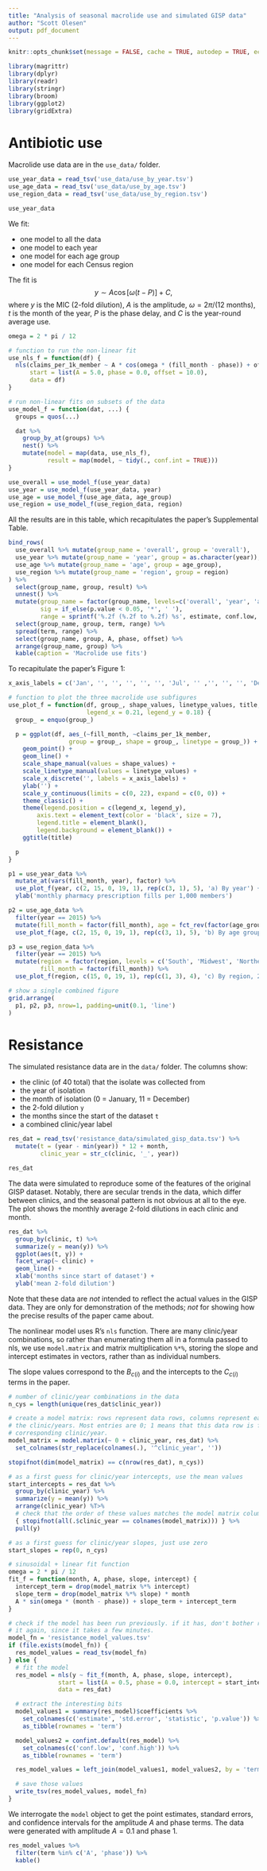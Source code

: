 ```yaml
---
title: "Analysis of seasonal macrolide use and simulated GISP data"
author: "Scott Olesen"
output: pdf_document
---
```


```r
knitr::opts_chunk$set(message = FALSE, cache = TRUE, autodep = TRUE, echo = TRUE)

library(magrittr)
library(dplyr)
library(readr)
library(stringr)
library(broom)
library(ggplot2)
library(gridExtra)
```

# Antibiotic use

Macrolide use data are in the `use_data/` folder.

```r
use_year_data = read_tsv('use_data/use_by_year.tsv')
use_age_data = read_tsv('use_data/use_by_age.tsv')
use_region_data = read_tsv('use_data/use_by_region.tsv')

use_year_data
```

We fit:

- one model to all the data
- one model to each year
- one model for each age group
- one model for each Census region

The fit is
$$
y \sim A \cos \left[ \omega (t - P) \right] + C,
$$
where $y$ is the MIC (2-fold dilution), $A$ is the amplitude, $\omega = 2 \pi /
(12 \text{ months})$, $t$ is the month of the year, $P$ is the phase delay, and
$C$ is the year-round average use.

```r
omega = 2 * pi / 12

# function to run the non-linear fit
use_nls_f = function(df) {
  nls(claims_per_1k_member ~ A * cos(omega * (fill_month - phase)) + offset,
      start = list(A = 5.0, phase = 0.0, offset = 10.0),
      data = df)
}

# run non-linear fits on subsets of the data
use_model_f = function(dat, ...) {
  groups = quos(...)

  dat %>%
    group_by_at(groups) %>%
    nest() %>%
    mutate(model = map(data, use_nls_f),
           result = map(model, ~ tidy(., conf.int = TRUE)))
}

use_overall = use_model_f(use_year_data)
use_year = use_model_f(use_year_data, year)
use_age = use_model_f(use_age_data, age_group)
use_region = use_model_f(use_region_data, region)
```

All the results are in this table, which recapitulates the paper's Supplemental
Table.

```r
bind_rows(
  use_overall %>% mutate(group_name = 'overall', group = 'overall'),
  use_year %>% mutate(group_name = 'year', group = as.character(year)),
  use_age %>% mutate(group_name = 'age', group = age_group),
  use_region %>% mutate(group_name = 'region', group = region)
) %>%
  select(group_name, group, result) %>%
  unnest() %>%
  mutate(group_name = factor(group_name, levels=c('overall', 'year', 'age', 'region')),
         sig = if_else(p.value < 0.05, '*', ' '),
         range = sprintf('%.2f (%.2f to %.2f) %s', estimate, conf.low, conf.high, sig)) %>%
  select(group_name, group, term, range) %>%
  spread(term, range) %>%
  select(group_name, group, A, phase, offset) %>%
  arrange(group_name, group) %>%
  kable(caption = 'Macrolide use fits')
```

To recapitulate the paper's Figure 1:

```r
x_axis_labels = c('Jan', '', '', '', '', '', 'Jul', '' ,'', '', '', 'Dec')

# function to plot the three macrolide use subfigures
use_plot_f = function(df, group_, shape_values, linetype_values, title,
                      legend_x = 0.21, legend_y = 0.18) {
  group_ = enquo(group_)

  p = ggplot(df, aes_(~fill_month, ~claims_per_1k_member,
                 group = group_, shape = group_, linetype = group_)) +
    geom_point() +
    geom_line() +
    scale_shape_manual(values = shape_values) +
    scale_linetype_manual(values = linetype_values) +
    scale_x_discrete('', labels = x_axis_labels) +
    ylab('') +
    scale_y_continuous(limits = c(0, 22), expand = c(0, 0)) +
    theme_classic() +
    theme(legend.position = c(legend_x, legend_y),
        axis.text = element_text(color = 'black', size = 7),
        legend.title = element_blank(),
        legend.background = element_blank()) +
    ggtitle(title)

  p
}

p1 = use_year_data %>%
  mutate_at(vars(fill_month, year), factor) %>%
  use_plot_f(year, c(2, 15, 0, 19, 1), rep(c(3, 1), 5), 'a) By year') +
  ylab('monthly pharmacy prescription fills per 1,000 members')

p2 = use_age_data %>%
  filter(year == 2015) %>%
  mutate(fill_month = factor(fill_month), age = fct_rev(factor(age_group))) %>%
  use_plot_f(age, c(2, 15, 0, 19, 1), rep(c(3, 1), 5), 'b) By age group, 2015')

p3 = use_region_data %>%
  filter(year == 2015) %>%
  mutate(region = factor(region, levels = c('South', 'Midwest', 'Northeast', 'West')),
         fill_month = factor(fill_month)) %>%
  use_plot_f(region, c(15, 0, 19, 1), rep(c(1, 3), 4), 'c) By region, 2015', 0.28, 0.14)

# show a single combined figure
grid.arrange(
  p1, p2, p3, nrow=1, padding=unit(0.1, 'line')
)
```

# Resistance

The simulated resistance data are in the `data/` folder. The columns show:

- the clinic (of 40 total) that the isolate was collected from
- the year of isolation
- the month of isolation (0 = January, 11 = December)
- the 2-fold dilution `y`
- the months since the start of the dataset `t`
- a combined clinic/year label

```r
res_dat = read_tsv('resistance_data/simulated_gisp_data.tsv') %>%
  mutate(t = (year - min(year)) * 12 + month,
         clinic_year = str_c(clinic, '_', year))

res_dat
```

The data were simulated to reproduce some of the features of the original GISP
dataset. Notably, there are secular trends in the data, which differ between
clinics, and the seasonal pattern is not obvious at all to the eye. The plot
shows the monthly average 2-fold dilutions in each clinic and month.

```r
res_dat %>%
  group_by(clinic, t) %>%
  summarize(y = mean(y)) %>%
  ggplot(aes(t, y)) +
  facet_wrap(~ clinic) +
  geom_line() +
  xlab('months since start of dataset') +
  ylab('mean 2-fold dilution')
```

Note that these data are *not* intended to reflect the actual values in the
GISP data. They are only for demonstration of the methods; *not* for showing
how the precise results of the paper came about.

The nonlinear model uses R's `nls` function. There are many clinic/year
combinations, so rather than enumerating them all in a formula passed to nls,
we use `model.matrix` and matrix multiplication `%*%`, storing the slope and
intercept estimates in vectors, rather than as individual numbers.

The slope values correspond to the $B_{c(i)}$ and the intercepts to the
$C_{c(i)}$ terms in the paper.

```r
# number of clinic/year combinations in the data
n_cys = length(unique(res_dat$clinic_year))

# create a model matrix: rows represent data rows, columns represent each of
# the clinic/years. Most entries are 0; 1 means that this data row is from the
# corresponding clinic/year.
model_matrix = model.matrix(~ 0 + clinic_year, res_dat) %>%
  set_colnames(str_replace(colnames(.), '^clinic_year', ''))

stopifnot(dim(model_matrix) == c(nrow(res_dat), n_cys))

# as a first guess for clinic/year intercepts, use the mean values
start_intercepts = res_dat %>%
  group_by(clinic_year) %>%
  summarize(y = mean(y)) %>%
  arrange(clinic_year) %T>%
  # check that the order of these values matches the model matrix columns
  { stopifnot(all(.$clinic_year == colnames(model_matrix))) } %>%
  pull(y)

# as a first guess for clinic/year slopes, just use zero
start_slopes = rep(0, n_cys)

# sinusoidal + linear fit function
omega = 2 * pi / 12
fit_f = function(month, A, phase, slope, intercept) {
  intercept_term = drop(model_matrix %*% intercept)
  slope_term = drop(model_matrix %*% slope) * month
  A * sin(omega * (month - phase)) + slope_term + intercept_term
}

# check if the model has been run previously. if it has, don't bother running
# it again, since it takes a few minutes.
model_fn = 'resistance_model_values.tsv'
if (file.exists(model_fn)) {
  res_model_values = read_tsv(model_fn)
} else {
  # fit the model
  res_model = nls(y ~ fit_f(month, A, phase, slope, intercept),
              start = list(A = 0.5, phase = 0.0, intercept = start_intercepts, slope = start_slopes),
              data = res_dat)

  # extract the interesting bits
  model_values1 = summary(res_model)$coefficients %>%
    set_colnames(c('estimate', 'std.error', 'statistic', 'p.value')) %>%
    as_tibble(rownames = 'term')

  model_values2 = confint.default(res_model) %>%
    set_colnames(c('conf.low', 'conf.high')) %>%
    as_tibble(rownames = 'term')

  res_model_values = left_join(model_values1, model_values2, by = 'term')

  # save those values
  write_tsv(res_model_values, model_fn)
}
```

We interrogate the `model` object to get the point estimates, standard errors,
and confidence intervals for the amplitude $A$ and phase terms. The data were
generated with amplitude $A = 0.1$ and phase $1$.

```r
res_model_values %>%
  filter(term %in% c('A', 'phase')) %>%
  kable()
```

